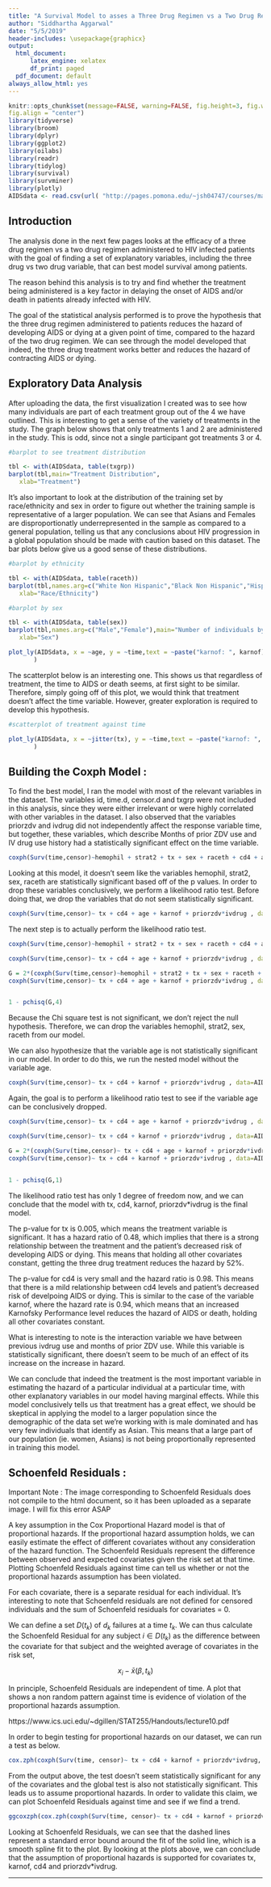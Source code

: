 ```yaml
---
title: "A Survival Model to asses a Three Drug Regimen vs a Two Drug Regimen in HIV infected patients" 
author: "Siddhartha Aggarwal"
date: "5/5/2019"
header-includes: \usepackage{graphicx}
output:
  html_document:
      latex_engine: xelatex
      df_print: paged
  pdf_document: default
always_allow_html: yes
---
```


```r
knitr::opts_chunk$set(message=FALSE, warning=FALSE, fig.height=3, fig.width=5,
fig.align = "center")
library(tidyverse)
library(broom)
library(dplyr)
library(ggplot2)
library(oilabs)
library(readr)
library(tidylog)
library(survival)
library(survminer)
library(plotly)
AIDSdata <- read.csv(url( "http://pages.pomona.edu/~jsh04747/courses/math150/AIDSdata.csv"))
```

## Introduction

The analysis done in the next few pages looks at the efficacy of a three drug regimen vs a two drug regimen administered to HIV infected patients with the goal of finding a set of explanatory variables, including the three drug vs two drug variable, that can best model survival among patients. 

The reason behind this analysis is to try and find whether the treatment being administered is a key factor in delaying the onset of AIDS and/or death in patients already infected with HIV.

The goal of the statistical analysis performed is to prove the hypothesis that the three drug regimen administered to patients reduces the hazard of developing AIDS or dying at a given point of time, compared to the hazard of the two drug regimen. We can see through the model developed that indeed, the three drug treatment works better and reduces the hazard of contracting AIDS or dying.


## Exploratory Data Analysis

After uploading the data, the first visualization I created was to see how many individuals are part of each treatment group out of the 4 we have outlined. This is interesting to get a sense of the variety of treatments in the study. The graph below shows that only treatments 1 and 2 are administered in the study. This is odd, since not a single participant got treatments 3 or 4.

```r

#barplot to see treatment distribution

tbl <- with(AIDSdata, table(txgrp))
barplot(tbl,main="Treatment Distribution", 
   xlab="Treatment")
```

It's also important to look at the distribution of the training set by race/ethnicity and sex in order to figure out whether the training sample is representative of a larger population. We can see that Asians and Females are disproportionatly underrepresented in the sample as compared to a general population, telling us that any conclusions about HIV progression in a global population should be made with caution based on this dataset. The bar plots below give us a good sense of these distributions.


```r
#barplot by ethnicity

tbl <- with(AIDSdata, table(raceth))
barplot(tbl,names.arg=c("White Non Hispanic","Black Non Hispanic","Hispanic","Asian/Pac Islander","Other"),main="Number of individuals by Race/Ethnicity", 
   xlab="Race/Ethnicity")

```


```r
#barplot by sex

tbl <- with(AIDSdata, table(sex))
barplot(tbl,names.arg=c("Male","Female"),main="Number of individuals by Sex", 
   xlab="Sex")

```



```r

plot_ly(AIDSdata, x = ~age, y = ~time,text = ~paste("karnof: ", karnof),color = ~censor
       )


```


The scatterplot below is an interesting one. This shows us that regardless of treatment, the time to AIDS or death seems, at first sight to be similar. Therefore, simply going off of this plot, we would think that treatment doesn't affect the time variable. However, greater exploration is required to develop this hypothesis.


```r



#scatterplot of treatment against time

plot_ly(AIDSdata, x = ~jitter(tx), y = ~time,text = ~paste("karnof: ", karnof),color = ~censor
       )

```


\newpage

## Building the Coxph Model :


To find the best model, I ran the model with most of the relevant variables in the dataset. The variables id, time.d, censor.d and txgrp were not included in this analysis, since they were either irrelevant or were highly correlated with other variables in the dataset. I also observed that the variables priorzdv and ivdrug did not independently affect the response variable time, but together, these variables, which describe Months of prior ZDV use and IV drug use history had a statistically significant effect on the time variable.



```r

coxph(Surv(time,censor)~hemophil + strat2 + tx + sex + raceth + cd4 + age + karnof + priorzdv*ivdrug , data=AIDSdata)

```



Looking at this model, it doesn't seem like the variables hemophil, strat2, sex, raceth are statistically significant based off of the p values. In order to drop these variables conclusively, we perform a likelihood ratio test. Before doing that, we drop the variables that do not seem statistically significant.   



```r

coxph(Surv(time,censor)~ tx + cd4 + age + karnof + priorzdv*ivdrug , data=AIDSdata)

```



The next step is to actually perform the likelihood ratio test. 



```r

coxph(Surv(time,censor)~hemophil + strat2 + tx + sex + raceth + cd4 + age + karnof + priorzdv*ivdrug , data=AIDSdata)$loglik

coxph(Surv(time,censor)~ tx + cd4 + age + karnof + priorzdv*ivdrug , data=AIDSdata)$loglik

G = 2*(coxph(Surv(time,censor)~hemophil + strat2 + tx + sex + raceth + cd4 + age + karnof + priorzdv*ivdrug , data=AIDSdata)$loglik[2] -
coxph(Surv(time,censor)~ tx + cd4 + age + karnof + priorzdv*ivdrug , data=AIDSdata)$loglik[2])


1 - pchisq(G,4)

```



Because the Chi square test is not significant, we don't reject the null hypothesis. Therefore, we can drop the variables hemophil, strat2, sex, raceth from our model.


We can also hypothesize that the variable age is not statistically significant in our model. In order to do this, we run the nested model without the variable age.


```r

coxph(Surv(time,censor)~ tx + cd4 + karnof + priorzdv*ivdrug , data=AIDSdata)

```


Again, the goal is to perform a likelihood ratio test to see if the variable age can be conclusively dropped.  


```r


coxph(Surv(time,censor)~ tx + cd4 + age + karnof + priorzdv*ivdrug , data=AIDSdata)$loglik

coxph(Surv(time,censor)~ tx + cd4 + karnof + priorzdv*ivdrug , data=AIDSdata)$loglik

G = 2*(coxph(Surv(time,censor)~ tx + cd4 + age + karnof + priorzdv*ivdrug , data=AIDSdata)$loglik[2] -
coxph(Surv(time,censor)~ tx + cd4 + karnof + priorzdv*ivdrug , data=AIDSdata)$loglik[2])


1 - pchisq(G,1)

```


The likelihood ratio test has only 1 degree of freedom now, and we can conclude that the model with tx, cd4, karnof, priorzdv*ivdrug is the final model. 

The p-value for tx is 0.005, which means the treatment variable is significant. It has a hazard ratio of 0.48, which implies that there is a strong relationship between the treatment and the patient's decreased risk of developing AIDS or dying. This means that holding all other covariates constant, getting the three drug treatment reduces the hazard by 52%.

The p-value for cd4 is very small and the hazard ratio is 0.98. This means that there is a mild relationship between cd4 levels and patient's decreased risk of develpoing AIDS or dying. This is similar to the case of the variable karnof, where the hazard rate is 0.94, which means that an increased Karnofsky Performance level reduces the hazard of AIDS or death, holding all other covariates constant. 

What is interesting to note is the interaction variable we have between previous ivdrug use and months of prior ZDV use. While this variable is statistically significant, there doesn't seem to be much of an effect of its increase on the increase in hazard. 

We can conclude that indeed the treatment is the most important variable in estimating the hazard of a particular individual at a particular time, with other explanatory variables in our model having marginal effects. While this model conclusively tells us that treatment has a great effect, we should be skeptical in applying the model to a larger population since the demographic of the data set we're working with is male dominated and has very few individuals that identify as Asian. This means that a large part of our population (ie. women, Asians) is not being proportionally represented in training this model.


\newpage


## Schoenfeld Residuals :


Important Note : The image corresponding to Schoenfeld Residuals does not compile to the html document, so it has been uploaded as a separate image. I will fix this error ASAP


A key assumption in the Cox Proportional Hazard model is that of proportional hazards. If the proportional hazard assumption holds, we can easily estimate the effect of different covariates without any consideration of the hazard function. The Schoenfeld Residuals represent the difference between observed and expected covariates given the risk set at that time. Plotting Schoenfeld Residuals against time can tell us whether or not the proportional hazards assumption has been violated. 

For each covariate, there is a separate residual for each individual. It's interesting to note that Schoenfeld residuals are not defined for censored individuals and the sum of Schoenfeld residuals for covariates = 0. 

We can define a set $D(t_k)$ of $d_k$ failures at a time $t_k$. We can thus calculate the Schoenfeld Residual for any  subject $i \in D(t_k)$ as the difference between the covariate for that subject and the weighted average of covariates in the risk set, 

$$ x_i - \bar{x}(\beta, t_k)$$

In principle, Schoenfeld Residuals are independent of time. A plot that shows a non random pattern against time is evidence of violation of the proportional hazards assumption.


https://www.ics.uci.edu/~dgillen/STAT255/Handouts/lecture10.pdf

In order to begin testing for proportional hazards on our dataset, we can run a test as below.


```r

cox.zph(coxph(Surv(time, censor)~ tx + cd4 + karnof + priorzdv*ivdrug, data=AIDSdata))

```

From the output above, the test doesn't seem statistically significant for any of the covariates and the global test is also not statistically significant. This leads us to assume proportional hazards. In order to validate this claim, we can plot Schoenfeld Residuals against time and see if we find a trend.


```r

ggcoxzph(cox.zph(coxph(Surv(time, censor)~ tx + cd4 + karnof + priorzdv*ivdrug, data=AIDSdata)))

```


Looking at Schoenfeld Residuals, we can see that the dashed lines represent a standard error bound around the fit of the solid line, which is a smooth spline fit to the plot. By looking at the plots above, we can conclude that the assumption of proportional hazards is supported for covariates tx, karnof, cd4 and priorzdv*ivdrug.



* * *
